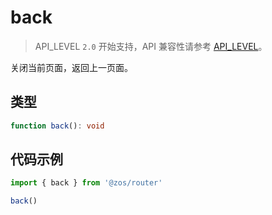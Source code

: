 # back

> API_LEVEL `2.0` 开始支持，API 兼容性请参考 [API_LEVEL](../../../../guides/framework/device/compatibility.md)。

关闭当前页面，返回上一页面。

## 类型

```ts
function back(): void
```

## 代码示例

```js
import { back } from '@zos/router'

back()
```
